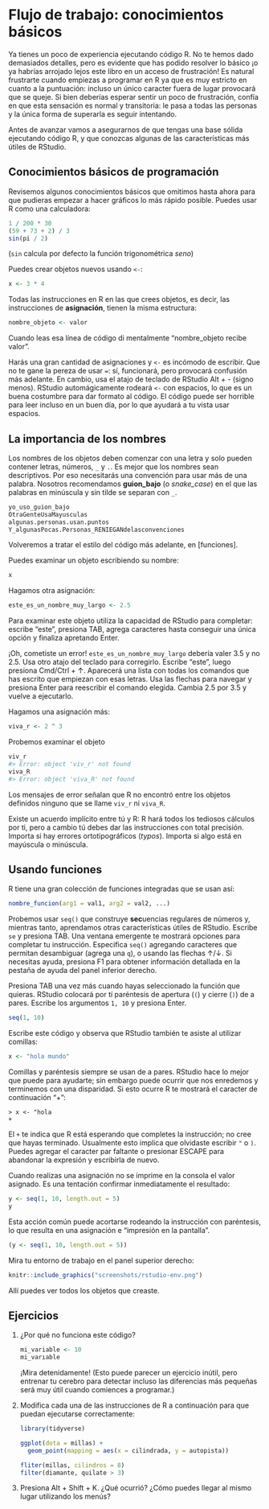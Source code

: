 # Flujo de trabajo: conocimientos básicos

Ya tienes un poco de experiencia ejecutando código R. No te hemos dado demasiados detalles, pero es evidente que has podido resolver lo básico ¡o ya habrías arrojado lejos este libro en un acceso de frustración! Es natural frustrarte cuando empiezas a programar en R ya que es muy estricto en cuanto a la puntuación: incluso un único caracter fuera de lugar provocará que se queje. Si bien deberías esperar sentir un poco de frustración, confía en que esta sensación es normal y transitoria: le pasa a todas las personas y la única forma de superarla es seguir intentando.

Antes de avanzar vamos a asegurarnos de que tengas una base sólida ejecutando código R, y que conozcas algunas de las características más útiles de RStudio. 

## Conocimientos básicos de programación

Revisemos algunos conocimientos básicos que omitimos hasta ahora para que pudieras empezar a hacer gráficos lo más rápido posible. Puedes usar R como una calculadora:

```r
1 / 200 * 30
(59 + 73 + 2) / 3
sin(pi / 2)
```

(`sin` calcula por defecto la función trigonométrica *seno*)

Puedes crear objetos nuevos usando `<-`:

```r
x <- 3 * 4
```

Todas las instrucciones en R en las que crees objetos, es decir, las instrucciones de __asignación__, tienen la misma estructura:

```r
nombre_objeto <- valor
```

Cuando leas esa línea de código di mentalmente "nombre_objeto recibe valor".

Harás una gran cantidad de asignaciones y `<-` es incómodo de escribir. Que no te gane la pereza de usar `=`: sí, funcionará, pero provocará confusión más adelante. En cambio, usa el atajo de teclado de RStudio Alt + - (signo menos). RStudio automágicamente rodeará `<-` con espacios, lo que es un buena costumbre para dar formato al código. El código puede ser horrible para leer incluso en un buen día, por lo que ayudará a tu vista usar espacios. 

## La importancia de los nombres

Los nombres de los objetos deben comenzar con una letra y solo pueden contener letras, números, `_` y `.`. Es mejor que los nombres sean descriptivos. Por eso necesitarás una convención para usar más de una palabra. Nosotros recomendamos __guion_bajo__ (o *snake_case*) en el que las palabras en minúscula y sin tilde se separan con `_`.

```r
yo_uso_guion_bajo
OtraGenteUsaMayusculas
algunas.personas.usan.puntos
Y_algunasPocas.Personas_RENIEGANdelasconvenciones
```

Volveremos a tratar el estilo del código más adelante, en [funciones].

Puedes examinar un objeto escribiendo su nombre:
```r
x
```

Hagamos otra asignación:
```r
este_es_un_nombre_muy_largo <- 2.5
```

Para examinar este objeto utiliza la capacidad de RStudio para completar: escribe "este", presiona TAB, agrega caracteres hasta conseguir una única opción y finaliza apretando Enter.

¡Oh, cometiste un error! `este_es_un_nombre_muy_largo` debería valer 3.5 y no 2.5. Usa otro atajo del teclado para corregirlo. Escribe "este", luego presiona Cmd/Ctrl + ↑. Aparecerá una lista con todas los comandos que has escrito que empiezan con esas letras. Usa las flechas para navegar y presiona Enter para reescribir el comando elegida. Cambia 2.5 por 3.5 y vuelve a ejecutarlo.

Hagamos una asignación más:

```r
viva_r <- 2 ^ 3
```

Probemos examinar el objeto
```r
viv_r
#> Error: object 'viv_r' not found
viva_R
#> Error: object 'viva_R' not found
```

Los mensajes de error señalan que R no encontró entre los objetos definidos ninguno que se llame `viv_r` ni `viva_R`.

Existe un acuerdo implícito entre tú y R: R hará todos los tediosos cálculos por ti, pero a cambio tú debes dar las instrucciones con total precisión. Importa si hay errores ortotipográficos (_typos_). Importa si algo está en mayúscula o minúscula.

## Usando funciones

R tiene una gran colección de funciones integradas que se usan así:
```r
nombre_funcion(arg1 = val1, arg2 = val2, ...)
```

Probemos usar `seq()` que construye **sec**uencias regulares de números y, mientras tanto, aprendamos otras características útiles de RStudio. Escribe `se` y presiona TAB. Una ventana emergente te mostrará opciones para completar tu instrucción. Especifica `seq()` agregando caracteres que permitan desambiguar (agrega una `q`), o usando las flechas ↑/↓. Si necesitas ayuda, presiona F1 para obtener información detallada en la pestaña de ayuda del panel inferior derecho.

Presiona TAB una vez más cuando hayas seleccionado la función que quieras. RStudio colocará por tí paréntesis de apertura (`(`) y cierre (`)`)  de a pares. Escribe los argumentos `1, 10` y presiona Enter.

```r
seq(1, 10)
```

Escribe este código y observa que RStudio también te asiste al utilizar comillas:
```r
x <- "hola mundo"
```

Comillas y paréntesis siempre se usan de a pares. RStudio hace lo mejor que puede para ayudarte; sin embargo puede ocurrir que nos enredemos y terminemos con una disparidad. Si esto ocurre R te mostrará el caracter de continuación "+": 

```
> x <- "hola
+
```

El `+` te indica que R está esperando que completes la instrucción; no cree que hayas terminado. Usualmente esto implica que olvidaste escribir `"` o `)`. Puedes agregar el caracter par faltante o presionar ESCAPE para abandonar la expresión y escribirla de nuevo.

Cuando realizas una asignación no se imprime en la consola el valor asignado. Es una tentación confirmar inmediatamente el resultado:

```r
y <- seq(1, 10, length.out = 5)
y
```

Esta acción común puede acortarse rodeando la instrucción con paréntesis, lo que resulta en una asignación e "impresión en la pantalla".

```r
(y <- seq(1, 10, length.out = 5))
```

Mira tu entorno de trabajo en el panel superior derecho:

```r
knitr::include_graphics("screenshots/rstudio-env.png")
```

Allí puedes ver todos los objetos que creaste.

## Ejercicios

1.  ¿Por qué no funciona este código?

    ```r
    mi_variable <- 10
    mi_varıable
    ```
    
    ¡Mira detenidamente! (Esto puede parecer un ejercicio inútil, pero entrenar tu cerebro para detectar incluso las diferencias más pequeñas será muy útil cuando comiences a programar.)
    
2.  Modifica cada una de las instrucciones de R a continuación para que puedan ejecutarse correctamente:

    ```r
    library(tidyverse)

    ggplot(dota = millas) + 
      geom_point(mapping = aes(x = cilindrada, y = autopista))
    
    fliter(millas, cilindros = 8)
    filter(diamante, quilate > 3)
    ```
    
3.  Presiona Alt + Shift + K. ¿Qué ocurrió? ¿Cómo puedes llegar al mismo lugar utilizando los menús?
